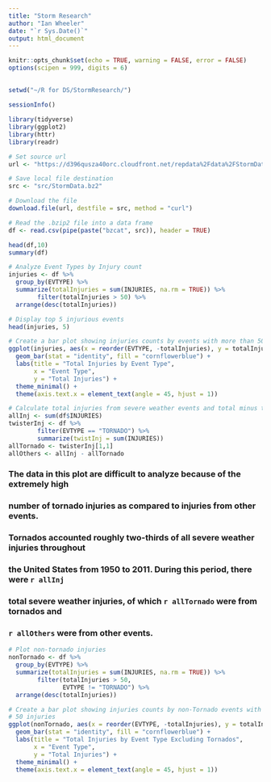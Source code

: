 ```yaml
---
title: "Storm Research"
author: "Ian Wheeler"
date: "`r Sys.Date()`"
output: html_document
---
```


```r
knitr::opts_chunk$set(echo = TRUE, warning = FALSE, error = FALSE)
options(scipen = 999, digits = 6)
```

## 

```r
setwd("~/R for DS/StormResearch/")

sessionInfo()

library(tidyverse)
library(ggplot2)
library(httr)
library(readr)

# Set source url
url <- "https://d396qusza40orc.cloudfront.net/repdata%2Fdata%2FStormData.csv.bz2"

# Save local file destination
src <- "src/StormData.bz2"

# Download the file
download.file(url, destfile = src, method = "curl")

# Read the .bzip2 file into a data frame
df <- read.csv(pipe(paste("bzcat", src)), header = TRUE)

```

```r
head(df,10)
summary(df)
```

```r
# Analyze Event Types by Injury count
injuries <- df %>%
  group_by(EVTYPE) %>%
  summarize(totalInjuries = sum(INJURIES, na.rm = TRUE)) %>% 
        filter(totalInjuries > 50) %>%
  arrange(desc(totalInjuries))

# Display top 5 injurious events
head(injuries, 5)

# Create a bar plot showing injuries counts by events with more than 50 injuries
ggplot(injuries, aes(x = reorder(EVTYPE, -totalInjuries), y = totalInjuries)) +
  geom_bar(stat = "identity", fill = "cornflowerblue") +
  labs(title = "Total Injuries by Event Type",
       x = "Event Type",
       y = "Total Injuries") +
  theme_minimal() +
  theme(axis.text.x = element_text(angle = 45, hjust = 1))

# Calculate total injuries from severe weather events and total minus tornados.
allInj <- sum(df$INJURIES)
twisterInj <- df %>% 
        filter(EVTYPE == "TORNADO") %>% 
        summarize(twistInj = sum(INJURIES))
allTornado <- twisterInj[1,1]
allOthers <- allInj - allTornado
```

### The data in this plot are difficult to analyze because of the extremely high
### number of tornado injuries as compared to injuries from other events.
### Tornados accounted roughly two-thirds of all severe weather injuries throughout
### the United States from 1950 to 2011. During this period, there were `r allInj`
### total severe weather injuries, of which `r allTornado` were from tornados and
### `r allOthers` were from other events.

```r
# Plot non-tornado injuries
nonTornado <- df %>%
  group_by(EVTYPE) %>%
  summarize(totalInjuries = sum(INJURIES, na.rm = TRUE)) %>% 
        filter(totalInjuries > 50,
               EVTYPE != "TORNADO") %>%
  arrange(desc(totalInjuries))

# Create a bar plot showing injuries counts by non-Tornado events with more than 
# 50 injuries
ggplot(nonTornado, aes(x = reorder(EVTYPE, -totalInjuries), y = totalInjuries)) +
  geom_bar(stat = "identity", fill = "cornflowerblue") +
  labs(title = "Total Injuries by Event Type Excluding Tornados",
       x = "Event Type",
       y = "Total Injuries") +
  theme_minimal() +
  theme(axis.text.x = element_text(angle = 45, hjust = 1))
```

